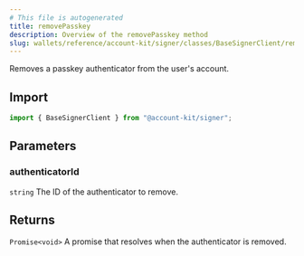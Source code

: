 ```yaml
---
# This file is autogenerated
title: removePasskey
description: Overview of the removePasskey method
slug: wallets/reference/account-kit/signer/classes/BaseSignerClient/removePasskey
---
```


Removes a passkey authenticator from the user's account.

## Import

```ts
import { BaseSignerClient } from "@account-kit/signer";
```

## Parameters

### authenticatorId

`string`
The ID of the authenticator to remove.

## Returns

`Promise<void>`
A promise that resolves when the authenticator is removed.
